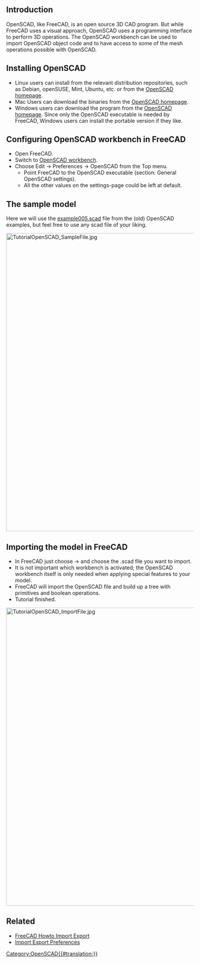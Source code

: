 <languages/>
<translate>

<!--T:1-->
{{TutorialInfo
|Topic= Import OpenSCAD code
|Level= Beginner
|Time= 30 minutes
|Author=r-frank
|FCVersion=0.16.6704
|Files=
}}

== Introduction == <!--T:10-->

<!--T:2-->
OpenSCAD, like FreeCAD, is an open source 3D CAD program. But while FreeCAD uses a visual approach, OpenSCAD uses a programming interface to perform 3D operations. The OpenSCAD workbench can be used to import OpenSCAD object code and to have access to some of the mesh operations possible with OpenSCAD.

== Installing OpenSCAD  == <!--T:11-->

<!--T:3-->
* Linux users can install from the relevant distribution repositories, such as Debian, openSUSE, Mint, Ubuntu, etc. or from the [http://www.openscad.org/ OpenSCAD homepage].
* Mac Users can download the binaries from the [http://www.openscad.org/ OpenSCAD homepage].
* Windows users can download the program from the [http://www.openscad.org/ OpenSCAD homepage]. Since only the OpenSCAD executable is needed by FreeCAD, Windows users can install the portable version if they like.

== Configuring OpenSCAD workbench in FreeCAD  == <!--T:12-->

<!--T:4-->
* Open FreeCAD.
* Switch to [[OpenSCAD_Workbench|OpenSCAD workbench]].
* Choose Edit → Preferences → OpenSCAD from the Top menu.
** Point FreeCAD to the OpenSCAD executable (section: General OpenSCAD settings).
** All the other values on the settings-page could be left at default.

== The sample model == <!--T:13-->

<!--T:5-->
Here we will use the [https://github.com/openscad/openscad/blob/master/examples/Old/example005.scad example005.scad] file from the (old) OpenSCAD examples, but feel free to use any scad file of your liking.

</translate>
[[Image:TutorialOpenSCAD SampleFile.jpg|800px]]
<translate>

== Importing the model in FreeCAD == <!--T:14-->

<!--T:6-->
* In FreeCAD just choose {{KEY| File}}  → {{KEY| Open}} and choose the .scad file you want to import.
* It is not important which workbench is activated; the OpenSCAD workbench itself is only needed when applying special features to your model.
* FreeCAD will import the OpenSCAD file and build up a tree with primitives and boolean operations.
* Tutorial finished.

</translate>
[[Image:TutorialOpenSCAD_ImportFile.jpg|800px]]
<translate>

==Related== <!--T:9--> 

<!--T:8-->
* [[FreeCAD_Howto_Import_Export|FreeCAD Howto Import Export]]
* [[Import_Export_Preferences|Import Export Preferences]]

</translate>
[[Category:OpenSCAD{{#translation:}}]]